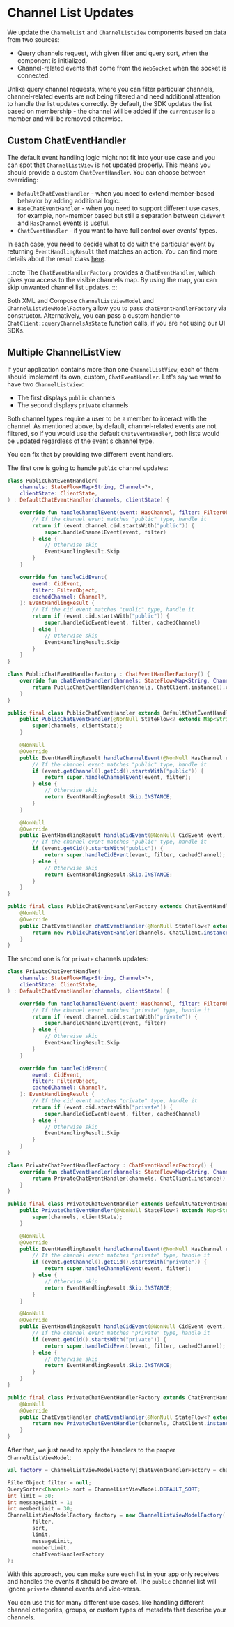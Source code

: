 
# Channel List Updates

We update the `ChannelList` and `ChannelListView` components based on data from two sources:
- Query channels request, with given filter and query sort, when the component is initialized.
- Channel-related events that come from the `WebSocket` when the socket is connected.

Unlike query channel requests, where you can filter particular channels, channel-related events are not being filtered and need additional attention to handle the list updates correctly.
By default, the SDK updates the list based on membership - the channel will be added if the `currentUser` is a member and will be removed otherwise.

## Custom ChatEventHandler

The default event handling logic might not fit into your use case and you can spot that `ChannelListView` is not updated properly. This means you should provide a custom `ChatEventHandler`.
You can choose between overriding:
- `DefaultChatEventHandler` - when you need to extend member-based behavior by adding additional logic.
- `BaseChatEventHandler` - when you need to support different use cases, for example, non-member based but still a separation between `CidEvent` and `HasChannel` events is useful.
- `ChatEventHandler` - if you want to have full control over events' types.

In each case, you need to decide what to do with the particular event by returning `EventHandlingResult` that matches an action.
You can find more details about the result class [here](https://github.com/GetStream/stream-chat-android/blob/develop/stream-chat-android-state/src/main/java/io/getstream/chat/android/offline/event/handler/chat/ChatEventHandler.kt#L50).

:::note
The `ChatEventHandlerFactory` provides a `ChatEventHandler`, which gives you access to the visible channels map. By using the map, you can skip unwanted channel list updates.
:::

Both XML and Compose `ChannelListViewModel` and `ChannelListViewModelFactory` allow you to pass `chatEventHandlerFactory` via constructor.
Alternatively, you can pass a custom handler to `ChatClient::queryChannelsAsState` function calls, if you are not using our UI SDKs.

## Multiple ChannelListView

If your application contains more than one `ChannelListView`, each of them should implement its own, custom, `ChatEventHandler`.
Let's say we want to have two `ChannelListView`:
- The first displays `public` channels
- The second displays `private` channels

Both channel types require a user to be a member to interact with the channel. As mentioned above, by default, channel-related events are not filtered, so if you would use the default `ChatEventHandler`, both lists would be updated regardless of the event's channel type.

You can fix that by providing two different event handlers.

The first one is going to handle `public` channel updates:

<Tabs>
<TabItem value="kotlin" label="Kotlin">

```kotlin
class PublicChatEventHandler(
    channels: StateFlow<Map<String, Channel>?>,
    clientState: ClientState,
) : DefaultChatEventHandler(channels, clientState) {

    override fun handleChannelEvent(event: HasChannel, filter: FilterObject): EventHandlingResult {
        // If the channel event matches "public" type, handle it
        return if (event.channel.cid.startsWith("public")) {
            super.handleChannelEvent(event, filter)
        } else {
            // Otherwise skip
            EventHandlingResult.Skip
        }
    }

    override fun handleCidEvent(
        event: CidEvent,
        filter: FilterObject,
        cachedChannel: Channel?,
    ): EventHandlingResult {
        // If the cid event matches "public" type, handle it
        return if (event.cid.startsWith("public")) {
            super.handleCidEvent(event, filter, cachedChannel)
        } else {
            // Otherwise skip
            EventHandlingResult.Skip
        }
    }
}

class PublicChatEventHandlerFactory : ChatEventHandlerFactory() {
    override fun chatEventHandler(channels: StateFlow<Map<String, Channel>?>): ChatEventHandler {
        return PublicChatEventHandler(channels, ChatClient.instance().clientState)
    }
}
```
</TabItem>

<TabItem value="java" label="Java">

```java
public final class PublicChatEventHandler extends DefaultChatEventHandler {
    public PublicChatEventHandler(@NonNull StateFlow<? extends Map<String, Channel>> channels, @NonNull ClientState clientState) {
        super(channels, clientState);
    }

    @NonNull
    @Override
    public EventHandlingResult handleChannelEvent(@NonNull HasChannel event, @NonNull FilterObject filter) {
        // If the channel event matches "public" type, handle it
        if (event.getChannel().getCid().startsWith("public")) {
            return super.handleChannelEvent(event, filter);
        } else {
            // Otherwise skip
            return EventHandlingResult.Skip.INSTANCE;
        }
    }

    @NonNull
    @Override
    public EventHandlingResult handleCidEvent(@NonNull CidEvent event, @NonNull FilterObject filter, @Nullable Channel cachedChannel) {
        // If the channel event matches "public" type, handle it
        if (event.getCid().startsWith("public")) {
            return super.handleCidEvent(event, filter, cachedChannel);
        } else {
            // Otherwise skip
            return EventHandlingResult.Skip.INSTANCE;
        }
    }
}

public final class PublicChatEventHandlerFactory extends ChatEventHandlerFactory {
    @NonNull
    @Override
    public ChatEventHandler chatEventHandler(@NonNull StateFlow<? extends Map<String, Channel>> channels) {
        return new PublicChatEventHandler(channels, ChatClient.instance().getClientState());
    }
}
```
</TabItem>
</Tabs>

The second one is for `private` channels updates:

<Tabs>
<TabItem value="kotlin" label="Kotlin">

```kotlin
class PrivateChatEventHandler(
    channels: StateFlow<Map<String, Channel>?>,
    clientState: ClientState,
) : DefaultChatEventHandler(channels, clientState) {

    override fun handleChannelEvent(event: HasChannel, filter: FilterObject): EventHandlingResult {
        // If the channel event matches "private" type, handle it
        return if (event.channel.cid.startsWith("private")) {
            super.handleChannelEvent(event, filter)
        } else {
            // Otherwise skip
            EventHandlingResult.Skip
        }
    }

    override fun handleCidEvent(
        event: CidEvent,
        filter: FilterObject,
        cachedChannel: Channel?,
    ): EventHandlingResult {
        // If the cid event matches "private" type, handle it
        return if (event.cid.startsWith("private")) {
            super.handleCidEvent(event, filter, cachedChannel)
        } else {
            // Otherwise skip
            EventHandlingResult.Skip
        }
    }
}

class PrivateChatEventHandlerFactory : ChatEventHandlerFactory() {
    override fun chatEventHandler(channels: StateFlow<Map<String, Channel>?>): ChatEventHandler {
        return PrivateChatEventHandler(channels, ChatClient.instance().clientState)
    }
}
```
</TabItem>

<TabItem value="java" label="Java">

```java
public final class PrivateChatEventHandler extends DefaultChatEventHandler {
    public PrivateChatEventHandler(@NonNull StateFlow<? extends Map<String, Channel>> channels, @NonNull ClientState clientState) {
        super(channels, clientState);
    }

    @NonNull
    @Override
    public EventHandlingResult handleChannelEvent(@NonNull HasChannel event, @NonNull FilterObject filter) {
        // If the channel event matches "private" type, handle it
        if (event.getChannel().getCid().startsWith("private")) {
            return super.handleChannelEvent(event, filter);
        } else {
            // Otherwise skip
            return EventHandlingResult.Skip.INSTANCE;
        }
    }

    @NonNull
    @Override
    public EventHandlingResult handleCidEvent(@NonNull CidEvent event, @NonNull FilterObject filter, @Nullable Channel cachedChannel) {
        // If the channel event matches "private" type, handle it
        if (event.getCid().startsWith("private")) {
            return super.handleCidEvent(event, filter, cachedChannel);
        } else {
            // Otherwise skip
            return EventHandlingResult.Skip.INSTANCE;
        }
    }
}

public final class PrivateChatEventHandlerFactory extends ChatEventHandlerFactory {
    @NonNull
    @Override
    public ChatEventHandler chatEventHandler(@NonNull StateFlow<? extends Map<String, Channel>> channels) {
        return new PrivateChatEventHandler(channels, ChatClient.instance().getClientState());
    }
}
```
</TabItem>
</Tabs>

After that, we just need to apply the handlers to the proper `ChannelListViewModel`:

<Tabs>
<TabItem value="kotlin" label="Kotlin">

```kotlin
val factory = ChannelListViewModelFactory(chatEventHandlerFactory = chatEventHandlerFactory)
```
</TabItem>

<TabItem value="java" label="Java">

```java
FilterObject filter = null;
QuerySorter<Channel> sort = ChannelListViewModel.DEFAULT_SORT;
int limit = 30;
int messageLimit = 1;
int memberLimit = 30;
ChannelListViewModelFactory factory = new ChannelListViewModelFactory(
        filter,
        sort,
        limit,
        messageLimit,
        memberLimit,
        chatEventHandlerFactory
);
```
</TabItem>
</Tabs>

With this approach, you can make sure each list in your app only receives and handles the events it should be aware of. The `public` channel list will ignore `private` channel events and vice-versa.

You can use this for many different use cases, like handling different channel categories, groups, or custom types of metadata that describe your channels.
